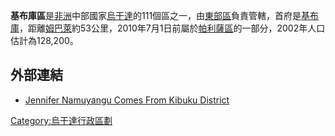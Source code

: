 {{Infobox settlement
|name= 基布庫區
|settlement_type=
|native_name      =
|nickname           = 
|image_skyline      =
|image_size          = 
|image_caption       =
|image_flag         = 
|image_seal         =
|image_map          = 
|map_caption        = 
|subdivision_type   = 國家
|subdivision_name   = {{flag|Uganda}}
|subdivision_type1  = 地理區
|subdivision_name1  = [[東部區_(烏干達)|東部區]]
|subdivision_type2  = 首府
|subdivision_name2  = [[基布庫|基布庫]]
|subdivision_type3  = 
|subdivision_name3  =
|subdivision_type4  = 
|subdivision_name4  =
|leader_title       =
|leader_name        =
|established_title  =
|established_date   =  
|area_magnitude     = 
|area_total_km2         =  
|area_land_km2          = 
|area_water_km2         = 
|population_as_of   = 2002估計
|population_note    = 
|population_total   = 128200
|population_metro   = 
|population_density_km2 =
|timezone           =[[東非時間|東非時間]]
|utc_offset         = +3
|timezone_DST       = 
|utc_offset_DST     = 
|elevation_m          = 
|blank_name             =
|blank_info             =
|website            = 
|footnotes          = 
}}

'''基布庫區'''是[[非洲|非洲]]中部國家[[烏干達|烏干達]]的111個區之一，由[[東部區_(烏干達)|東部區]]負責管轄，首府是[[基布庫|基布庫]]，距離[[姆巴萊|姆巴萊]]約53公里，2010年7月1日前屬於[[帕利薩區|帕利薩區]]的一部分，2002年人口估計為128,200。

==外部連結==

* [http://allafrica.com/stories/201011220154.html Jennifer Namuyangu Comes From Kibuku District]{{Wayback|url=http://allafrica.com/stories/201011220154.html |date=20110629182158 }}

{{coord|01|02|N|33|50|E|source:jawiki_region:UG_type:adm1st|display=title}}

{{Uganda-geo-stub}}
{{烏干達行政區劃}}

[[Category:烏干達行政區劃|Category:烏干達行政區劃]]